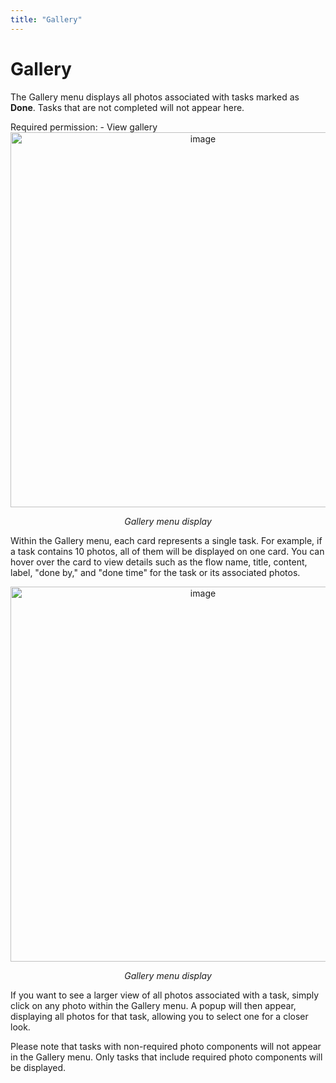 ```yaml
---
title: "Gallery"
---
```


# Gallery

The Gallery menu displays all photos associated with tasks marked as **Done**. Tasks that are not completed will not appear here.

<Note>
Required permission:
- View gallery
</Note>

<div align="center">
  <img src="https://t3837933.p.clickup-attachments.com/t3837933/b33a6c52-dbc7-4b4d-8b90-fee8bd55c1ab/image.png" alt="image" width="600" />
  <p><em>Gallery menu display</em></p>
</div>

Within the Gallery menu, each card represents a single task. For example, if a task contains 10 photos, all of them will be displayed on one card. You can hover over the card to view details such as the flow name, title, content, label, "done by," and "done time" for the task or its associated photos.

<div align="center">
  <img src="https://t3837933.p.clickup-attachments.com/t3837933/520c0dac-a3e1-468d-87e8-82dbef747f48/image.png" alt="image" width="600" />
  <p><em>Gallery menu display</em></p>
</div>

If you want to see a larger view of all photos associated with a task, simply click on any photo within the Gallery menu. A popup will then appear, displaying all photos for that task, allowing you to select one for a closer look.

Please note that tasks with non-required photo components will not appear in the Gallery menu. Only tasks that include required photo components will be displayed.